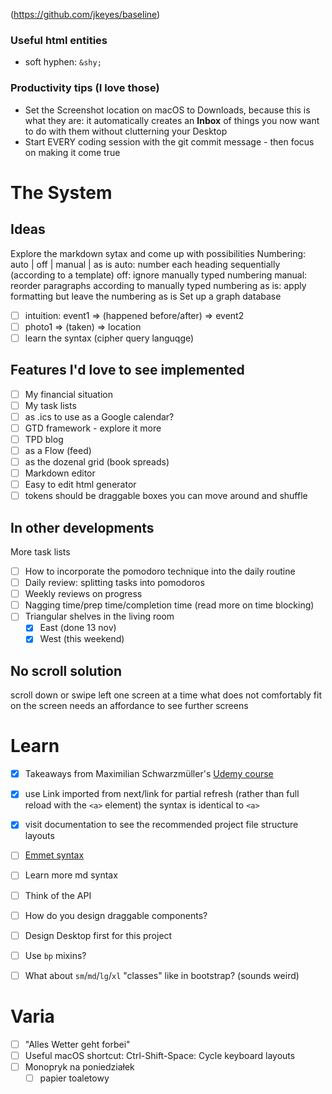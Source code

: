 (https://github.com/jkeyes/baseline)

### Useful html entities

- soft hyphen: `&shy;`

### Productivity tips (I love those)

- Set the Screenshot location on macOS to Downloads, because this is what they are: it automatically creates an **Inbox** of things you now want to do with them without clutterning your Desktop
- Start EVERY coding session with the git commit message - then focus on making it come true

# The System

## Ideas

Explore the markdown sytax and come up with possibilities
Numbering: auto | off | manual | as is
auto: number each heading sequentially (according to a template)
off: ignore manually typed numbering
manual: reorder paragraphs according to manually typed numbering
as is: apply formatting but leave the numbering as is
Set up a graph database

- [ ] intuition: event1 => (happened before/after) => event2
- [ ] photo1 => (taken) => location
- [ ] learn the syntax (cipher query languqge)

## Features I'd love to see implemented

- [ ] My financial situation
- [ ] My task lists
- [ ] as .ics to use as a Google calendar?
- [ ] GTD framework - explore it more
- [ ] TPD blog
- [ ] as a Flow (feed)
- [ ] as the dozenal grid (book spreads)
- [ ] Markdown editor
- [ ] Easy to edit html generator
- [ ] tokens should be draggable boxes you can move around and shuffle

## In other developments

More task lists

- [ ] How to incorporate the pomodoro technique into the daily routine
- [ ] Daily review: splitting tasks into pomodoros
- [ ] Weekly reviews on progress
- [ ] Nagging time/prep time/completion time (read more on time blocking)
- [ ] Triangular shelves in the living room
   - [x] East (done 13 nov)
   - [x] West (this weekend)

## No scroll solution

scroll down or swipe left one screen at a time
what does not comfortably fit on the screen needs an affordance to see further screens


# Learn

- [x] Takeaways from Maximilian Schwarzmüller's [Udemy course](https://mckinsey.udemy.com/course/nextjs-react-the-complete-guide)
- [x] use Link imported from next/link for partial refresh (rather than full reload with the `<a>` element) the syntax is identical to `<a>`
- [x] visit documentation to see the recommended project file structure layouts
- [ ] [Emmet syntax](https://docs.emmet.io/cheat-sheet/)
- [ ] Learn more md syntax
- [ ] Think of the API
- [ ] How do you design draggable components?
- [ ] Design Desktop first for this project
- [ ] Use `bp` mixins?
- [ ] What about `sm`/`md`/`lg`/`xl` "classes" like in bootstrap? (sounds weird)


# Varia

- [ ] "Alles Wetter geht forbei"
- [ ] Useful macOS shortcut: Ctrl-Shift-Space: Cycle keyboard layouts
- [ ] Monopryk na poniedziałek
   - [ ] papier toaletowy
